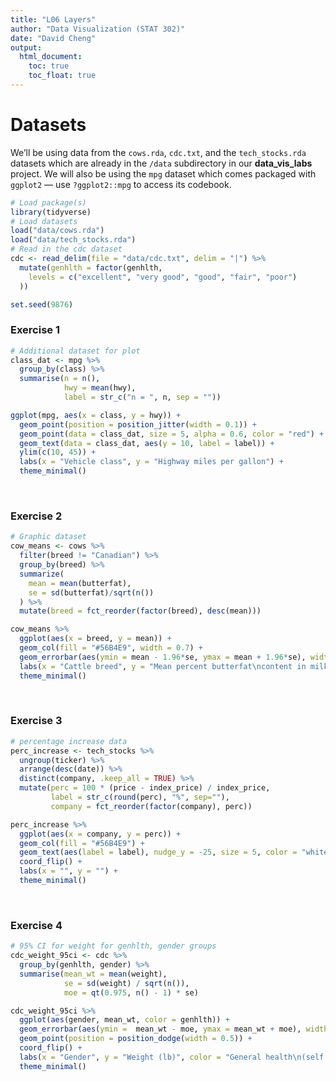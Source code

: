 ```yaml
---
title: "L06 Layers"
author: "Data Visualization (STAT 302)"
date: "David Cheng"
output:
  html_document:
    toc: true
    toc_float: true
---
```

# Datasets

We'll be using data from the `cows.rda`, `cdc.txt`, and the `tech_stocks.rda` datasets which are already in the `/data` subdirectory in our **data_vis_labs** project. We will also be using the `mpg` dataset which comes packaged with `ggplot2` --- use `?ggplot2::mpg` to access its codebook.

```r
# Load package(s)
library(tidyverse)
# Load datasets
load("data/cows.rda")
load("data/tech_stocks.rda")
# Read in the cdc dataset
cdc <- read_delim(file = "data/cdc.txt", delim = "|") %>%
  mutate(genhlth = factor(genhlth,
    levels = c("excellent", "very good", "good", "fair", "poor")
  ))

set.seed(9876)
```

### Exercise 1
```r
# Additional dataset for plot
class_dat <- mpg %>%
  group_by(class) %>%
  summarise(n = n(), 
            hwy = mean(hwy),
            label = str_c("n = ", n, sep = ""))

ggplot(mpg, aes(x = class, y = hwy)) +
  geom_point(position = position_jitter(width = 0.1)) + 
  geom_point(data = class_dat, size = 5, alpha = 0.6, color = "red") +
  geom_text(data = class_dat, aes(y = 10, label = label)) +
  ylim(c(10, 45)) +
  labs(x = "Vehicle class", y = "Highway miles per gallon") +
  theme_minimal()
```

<br>

### Exercise 2
```r
# Graphic dataset
cow_means <- cows %>% 
  filter(breed != "Canadian") %>%
  group_by(breed) %>%
  summarize(
    mean = mean(butterfat),
    se = sd(butterfat)/sqrt(n())
  ) %>%
  mutate(breed = fct_reorder(factor(breed), desc(mean)))

cow_means %>% 
  ggplot(aes(x = breed, y = mean)) +
  geom_col(fill = "#56B4E9", width = 0.7) +
  geom_errorbar(aes(ymin = mean - 1.96*se, ymax = mean + 1.96*se), width = 0.1) +
  labs(x = "Cattle breed", y = "Mean percent butterfat\ncontent in milk") +
  theme_minimal()
```

<br>

### Exercise 3
```r
# percentage increase data
perc_increase <- tech_stocks %>% 
  ungroup(ticker) %>% 
  arrange(desc(date)) %>% 
  distinct(company, .keep_all = TRUE) %>% 
  mutate(perc = 100 * (price - index_price) / index_price,
         label = str_c(round(perc), "%", sep=""),
         company = fct_reorder(factor(company), perc))

perc_increase %>% 
  ggplot(aes(x = company, y = perc)) +
  geom_col(fill = "#56B4E9") +
  geom_text(aes(label = label), nudge_y = -25, size = 5, color = "white") +
  coord_flip() + 
  labs(x = "", y = "") +
  theme_minimal()
```

<br>

### Exercise 4
```r
# 95% CI for weight for genhlth, gender groups
cdc_weight_95ci <- cdc %>% 
  group_by(genhlth, gender) %>% 
  summarise(mean_wt = mean(weight),
            se = sd(weight) / sqrt(n()),
            moe = qt(0.975, n() - 1) * se)

cdc_weight_95ci %>% 
  ggplot(aes(gender, mean_wt, color = genhlth)) +
  geom_errorbar(aes(ymin =  mean_wt - moe, ymax = mean_wt + moe), width = 0.1, position = position_dodge(width = 0.5)) +
  geom_point(position = position_dodge(width = 0.5)) +
  coord_flip() +
  labs(x = "Gender", y = "Weight (lb)", color = "General health\n(self reported)") +
  theme_minimal()
```

